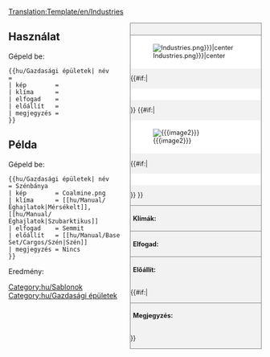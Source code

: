 <noinclude>[[Translation:Template/en/Industries]]</noinclude><!--
This is a Template for Industries. '''DO NOT EDIT THIS PAGE''', edit the specific article instead.
Ez az Iparok/Hu sablonja. '''NE SZERKESZD EZT A CIKKET''', szerkeszd a specifikus cikket inkább.
--><noinclude></noinclude><!--
--><div style="float:right; width:260px; font-size:90%; border:1px solid gray; background-color:#f2f2f2; margin-left:10px; margin-bottom:10px">
<div style="text-align:center; border-bottom:1px solid gray; padding:5px"><strong>{{{név}}}</strong></div>
<div style="background-color:white; padding:5px">[[File:{{{kép|Industries.png}}}|center]]</div>
{{#if:{{{caption|}}}|<div style="text-align:center; background-color:white; padding:5px">{{{caption}}}</div>}}
{{#if:{{{image2|}}}|<div style="background-color:white; padding:5px">[[File:{{{image2}}}|center]]</div>
{{#if:{{{caption2|}}}|<div style="text-align:center; background-color:white; padding:5px">{{{caption2}}}</div>}}
}}<div style="border-top:1px solid gray; padding:5px"><strong>Klímák:</strong> {{{klíma}}}</div>
<div style="border-top:1px solid gray; padding:5px"><strong>Elfogad:</strong> {{{elfogad}}}</div>
<div style="border-top:1px solid gray; padding:5px"><strong>Előállít:</strong> {{{előállít}}}</div>
{{#if:{{{megjegyzés|}}}|<div style="border-top:1px solid gray; padding:5px"><strong>Megjegyzés:</strong> {{{megjegyzés|nincs}}}</div>}}
</div><noinclude>

{{en/-}}
==Használat==
Gépeld be:
<pre>{{hu/Gazdasági épületek| név        =
| kép        =
| klíma      =
| elfogad    =
| előállít   =
| megjegyzés =
}}</pre>

==Példa==
Gépeld be:
<pre>{{hu/Gazdasági épületek| név        = Szénbánya
| kép        = Coalmine.png
| klíma      = [[hu/Manual/Éghajlatok|Mérsékelt]], [[hu/Manual/Éghajlatok|Szubarktikus]]
| elfogad    = Semmit
| előállít   = [[hu/Manual/Base Set/Cargos/Szén|Szén]]
| megjegyzés = Nincs
}}</pre>
Eredmény:
{{hu/Gazdasági épületek| név        = Szénbánya
| kép        = Coalmine.png
| klíma      = [[hu/Manual/Éghajlatok|Mérsékelt]], [[hu/Manual/Éghajlatok|Szubarktikus]]
| elfogad    = Semmit
| előállít   = [[hu/Manual/Base Set/Cargos/Szén|Szén]]
| megjegyzés = Nincs}}
[[Category:hu/Sablonok]]
</noinclude><includeonly>
[[Category:hu/Gazdasági épületek]]</includeonly>